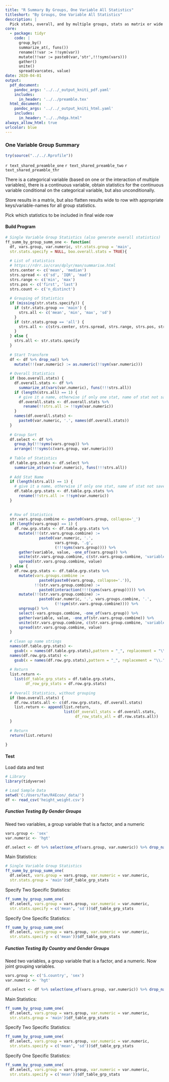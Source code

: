 ```yaml
---
title: "R Summary By Groups, One Variable All Statistics"
titleshort: "By Groups, One Variable All Statistics"
description: |
  Pick stats, overall, and by multiple groups, stats as matrix or wide row with name=(ctsvar + catevar + catelabel).
core:
  - package: tidyr
    code: |
      group_by()
      summarize_at(, funs())
      rename(!!var := !!sym(var))
      mutate(!!var := paste0(var,'str',!!!syms(vars)))
      gather()
      unite()
      spread(varcates, value)
date: 2020-04-01
output:
  pdf_document:
    pandoc_args: '../../_output_kniti_pdf.yaml'
    includes:
      in_header: '../../preamble.tex'
  html_document:
    pandoc_args: '../../_output_kniti_html.yaml'
    includes:
      in_header: "../../hdga.html"
always_allow_html: true
urlcolor: blue
---
```


### One Variable Group Summary

```r
try(source("../../.Rprofile"))
```

`r text_shared_preamble_one`
`r text_shared_preamble_two`
`r text_shared_preamble_thr`

There is a categorical variable (based on one or the interaction of multiple variables), there is a continuous variable, obtain statistics for the continuous variable conditional on the categorical variable, but also unconditionally.

Store results in a matrix, but also flatten results wide to row with appropriate keys/variable-names for all group statistics.

Pick which statistics to be included in final wide row

#### Build Program

```r
# Single Variable Group Statistics (also generate overall statistics)
ff_summ_by_group_summ_one <- function(
  df, vars.group, var.numeric, str.stats.group = 'main',
  str.stats.specify = NULL, boo.overall.stats = TRUE){
  
  # List of statistics
  # https://rdrr.io/cran/dplyr/man/summarise.html
  strs.center <- c('mean', 'median')
  strs.spread <- c('sd', 'IQR', 'mad')
  strs.range <- c('min', 'max')
  strs.pos <- c('first', 'last')
  strs.count <- c('n_distinct')
  
  # Grouping of Statistics
  if (missing(str.stats.specify)) {
    if (str.stats.group == 'main') {
      strs.all <- c('mean', 'min', 'max', 'sd')
    }
    if (str.stats.group == 'all') {
      strs.all <- c(strs.center, strs.spread, strs.range, strs.pos, strs.count)
    }
  } else {
    strs.all <- str.stats.specify
  }
  
  # Start Transform
  df <- df %>% drop_na() %>% 
    mutate(!!(var.numeric) := as.numeric(!!sym(var.numeric)))
  
  # Overall Statistics
  if (boo.overall.stats) {
    df.overall.stats <- df %>% 
      summarize_at(vars(var.numeric), funs(!!!strs.all))
    if (length(strs.all) == 1) {
      # give it a name, otherwise if only one stat, name of stat not saved
      df.overall.stats <- df.overall.stats %>% 
        rename(!!strs.all := !!sym(var.numeric))
    }
    names(df.overall.stats) <- 
      paste0(var.numeric, '.', names(df.overall.stats))
  }
  
  # Group Sort
  df.select <- df %>%
    group_by(!!!syms(vars.group)) %>%
    arrange(!!!syms(c(vars.group, var.numeric)))
  
  # Table of Statistics
  df.table.grp.stats <- df.select %>% 
    summarize_at(vars(var.numeric), funs(!!!strs.all))
  
  # Add Stat Name
  if (length(strs.all) == 1) {
    # give it a name, otherwise if only one stat, name of stat not saved
    df.table.grp.stats <- df.table.grp.stats %>% 
      rename(!!strs.all := !!sym(var.numeric))
  }
  
  
  # Row of Statistics
  str.vars.group.combine <- paste0(vars.group, collapse='_')
  if (length(vars.group) == 1) {
    df.row.grp.stats <- df.table.grp.stats %>%
      mutate(!!(str.vars.group.combine) := 
               paste0(var.numeric, '.',
                      vars.group, '.g',
                      (!!!syms(vars.group)))) %>%
      gather(variable, value, -one_of(vars.group)) %>%
      unite(str.vars.group.combine, c(str.vars.group.combine, 'variable')) %>%
      spread(str.vars.group.combine, value)
  } else {
    df.row.grp.stats <- df.table.grp.stats %>% 
      mutate(vars.groups.combine := 
               paste0(paste0(vars.group, collapse='.')),
             !!(str.vars.group.combine) := 
               paste0(interaction(!!!(syms(vars.group))))) %>%
      mutate(!!(str.vars.group.combine) := 
               paste0(var.numeric, '.', vars.groups.combine, '.',
                      (!!sym(str.vars.group.combine)))) %>%
      ungroup() %>%
      select(-vars.groups.combine, -one_of(vars.group)) %>%
      gather(variable, value, -one_of(str.vars.group.combine)) %>%
      unite(str.vars.group.combine, c(str.vars.group.combine, 'variable')) %>%
      spread(str.vars.group.combine, value)
  }
  
  # Clean up name strings
  names(df.table.grp.stats) <- 
    gsub(x = names(df.table.grp.stats),pattern = "_", replacement = "\\.")
  names(df.row.grp.stats) <- 
    gsub(x = names(df.row.grp.stats),pattern = "_", replacement = "\\.")
  
  # Return
  list.return <- 
    list(df_table_grp_stats = df.table.grp.stats, 
         df_row_grp_stats = df.row.grp.stats)
  
  # Overall Statistics, without grouping
  if (boo.overall.stats) {
    df.row.stats.all <- c(df.row.grp.stats, df.overall.stats)
    list.return <- append(list.return, 
                          list(df_overall_stats = df.overall.stats,
                               df_row_stats_all = df.row.stats.all))
  }
  
  # Return
  return(list.return)
  
}
```

#### Test

Load data and test

```r
# Library
library(tidyverse)

# Load Sample Data
setwd('C:/Users/fan/R4Econ/_data/')
df <- read_csv('height_weight.csv')
```

##### Function Testing By Gender Groups

Need two variables, a group variable that is a factor, and a numeric

```r
vars.group <- 'sex'
var.numeric <- 'hgt'
```

```r
df.select <- df %>% select(one_of(vars.group, var.numeric)) %>% drop_na()
```

Main Statistics:

```r
# Single Variable Group Statistics
ff_summ_by_group_summ_one(
  df.select, vars.group = vars.group, var.numeric = var.numeric, 
  str.stats.group = 'main')$df_table_grp_stats
```

Specify Two Specific Statistics:

```r
ff_summ_by_group_summ_one(
  df.select, vars.group = vars.group, var.numeric = var.numeric, 
  str.stats.specify = c('mean', 'sd'))$df_table_grp_stats
```

Specify One Specific Statistics:

```r
ff_summ_by_group_summ_one(
  df.select, vars.group = vars.group, var.numeric = var.numeric, 
  str.stats.specify = c('mean'))$df_table_grp_stats
```

##### Function Testing By Country and Gender Groups

Need two variables, a group variable that is a factor, and a numeric. Now joint grouping variables.

```r
vars.group <- c('S.country', 'sex')
var.numeric <- 'hgt'
```

```r
df.select <- df %>% select(one_of(vars.group, var.numeric)) %>% drop_na()
```

Main Statistics:

```r
ff_summ_by_group_summ_one(
  df.select, vars.group = vars.group, var.numeric = var.numeric, 
  str.stats.group = 'main')$df_table_grp_stats
```

Specify Two Specific Statistics:

```r
ff_summ_by_group_summ_one(
  df.select, vars.group = vars.group, var.numeric = var.numeric, 
  str.stats.specify = c('mean', 'sd'))$df_table_grp_stats
```

Specify One Specific Statistics:

```r
ff_summ_by_group_summ_one(
  df.select, vars.group = vars.group, var.numeric = var.numeric, 
  str.stats.specify = c('mean'))$df_table_grp_stats
```
